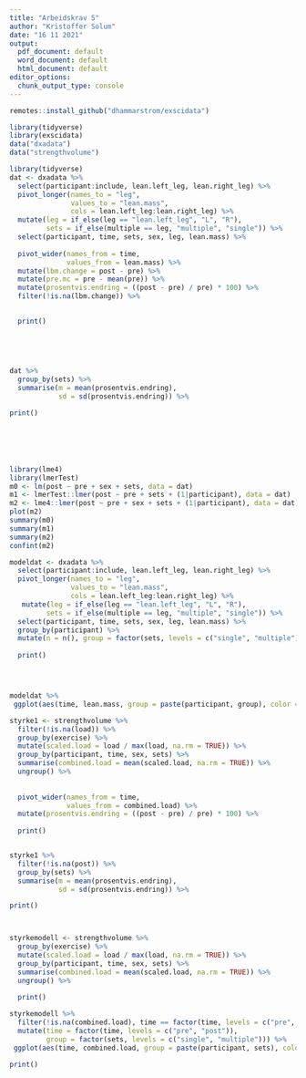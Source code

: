 ```yaml
---
title: "Arbeidskrav 5"
author: "Kristoffer Solum"
date: "16 11 2021"
output:
  pdf_document: default
  word_document: default
  html_document: default
editor_options:
  chunk_output_type: console
---
```



```r
remotes::install_github("dhammarstrom/exscidata")

library(tidyverse)
library(exscidata)
data("dxadata") 
data("strengthvolume")
```




```r
library(tidyverse)
dat <- dxadata %>%
  select(participant:include, lean.left_leg, lean.right_leg) %>%
  pivot_longer(names_to = "leg", 
               values_to = "lean.mass", 
               cols = lean.left_leg:lean.right_leg) %>%
  mutate(leg = if_else(leg == "lean.left_leg", "L", "R"), 
         sets = if_else(multiple == leg, "multiple", "single")) %>%
  select(participant, time, sets, sex, leg, lean.mass) %>%
  
  pivot_wider(names_from = time,
              values_from = lean.mass) %>%
  mutate(lbm.change = post - pre) %>%
  mutate(pre.mc = pre - mean(pre)) %>% 
  mutate(prosentvis.endring = ((post - pre) / pre) * 100) %>%
  filter(!is.na(lbm.change)) %>%

  
  print()
  
  
  


dat %>%
  group_by(sets) %>%
  summarise(m = mean(prosentvis.endring),
            sd = sd(prosentvis.endring)) %>%

print()






library(lme4)
library(lmerTest)
m0 <- lm(post ~ pre + sex + sets, data = dat)
m1 <- lmerTest::lmer(post ~ pre + sets + (1|participant), data = dat)
m2 <- lme4::lmer(post ~ pre + sex + sets + (1|participant), data = dat)
plot(m2)
summary(m0)
summary(m1)
summary(m2)
confint(m2)
```







```r

modeldat <- dxadata %>%
  select(participant:include, lean.left_leg, lean.right_leg) %>%
  pivot_longer(names_to = "leg", 
               values_to = "lean.mass", 
               cols = lean.left_leg:lean.right_leg) %>%
   mutate(leg = if_else(leg == "lean.left_leg", "L", "R"), 
         sets = if_else(multiple == leg, "multiple", "single")) %>%
  select(participant, time, sets, sex, leg, lean.mass) %>%
  group_by(participant) %>%
  mutate(n = n(), group = factor(sets, levels = c("single", "multiple")), time = factor(time, levels = c("pre", "post"))) %>%
  
  print()




modeldat %>%
 ggplot(aes(time, lean.mass, group = paste(participant, group), color = group)) + geom_line() + theme_minimal()
```




```r

styrke1 <- strengthvolume %>%
  filter(!is.na(load)) %>%
  group_by(exercise) %>%
  mutate(scaled.load = load / max(load, na.rm = TRUE)) %>%
  group_by(participant, time, sex, sets) %>%
  summarise(combined.load = mean(scaled.load, na.rm = TRUE)) %>%
  ungroup() %>%
  
  
  pivot_wider(names_from = time,
              values_from = combined.load) %>%
  mutate(prosentvis.endring = ((post - pre) / pre) * 100) %>%
  
  print()


styrke1 %>%    
  filter(!is.na(post)) %>%
  group_by(sets) %>%
  summarise(m = mean(prosentvis.endring),
            sd = sd(prosentvis.endring)) %>%

print()



styrkemodell <- strengthvolume %>%
  group_by(exercise) %>%
  mutate(scaled.load = load / max(load, na.rm = TRUE)) %>%
  group_by(participant, time, sex, sets) %>%
  summarise(combined.load = mean(scaled.load, na.rm = TRUE)) %>%
  ungroup() %>%
  
  print()

styrkemodell %>%
  filter(!is.na(combined.load), time == factor(time, levels = c("pre", "post"))) %>%
  mutate(time = factor(time, levels = c("pre", "post")),
         group = factor(sets, levels = c("single", "multiple"))) %>%
 ggplot(aes(time, combined.load, group = paste(participant, sets), color = sets)) + geom_line() + theme_minimal() %>%

print()



```











